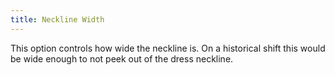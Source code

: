 ```yaml
---
title: Neckline Width
---
```


This option controls how wide the neckline is. On a historical shift this would
be wide enough to not peek out of the dress neckline.
